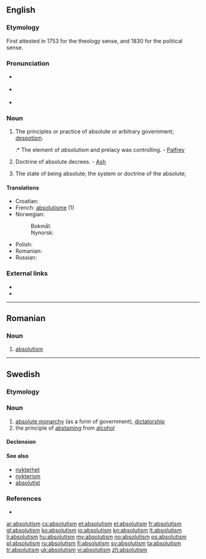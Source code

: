 ==English==

===Etymology===
First attested in 1753 for the theology sense, and 1830 for the political sense. {{suffix|absolute|ism}}

===Pronunciation===
* {{a|UK}} {{IPA|/ˈæbsəluːtɪzəm/}}
* {{a|US}} {{IPA|/ˈæb.sə.ˌlu.ˌtɪz.əm/}}
* {{audio|en-us-absolutism.ogg|Audio (US)}}

===Noun===
{{en-noun}}

# {{context|political science}} The principles or practice of absolute or arbitrary government; [[despotism]].
#:* The element of ''absolutism'' and prelacy was controlling. - [[Palfrey]]
# {{context|theology}} Doctrine of absolute decrees. - [[Ash]]
# The state of being absolute; the system or doctrine of the absolute;

====Translations====
{{trans-top|The state of being absolute}}
* Croatian: {{t-|hr|apsolutizam|m}}
* French: [[absolutisme]] (1)
* Norwegian:
*: Bokmål: {{t+|no|absolutisme|m}}
*: Nynorsk: {{t-|nn|absolutisme|m|xs=Norwegian Nynorsk}}
{{trans-mid}}
* Polish: {{t+|pl|absolutyzm|m}}
* Romanian: {{t|ro|absolutism|n}}
* Russian: {{t+|ru|абсолютизм|m|tr=absoljutízm}}
{{trans-bottom}}

===External links===
* {{R:OneLook}}
* {{R:Webster 1913}}
----

==Romanian==

===Noun===
{{ro-noun|n}}

# [[#English|absolutism]]

----

==Swedish==

===Etymology===
{{suffix|absolut|ism|lang=sv}}

===Noun===
{{sv-noun|g=c|uncountable}}

# [[absolute monarchy]] (as a form of government), [[dictatorship]]
# the principle of [[abstaining]] from [[alcohol]]

====Declension====
{{sv-noun-unc-irreg-c|2=absolutismen}}

====See also====
* [[nykterhet]]
* [[nykterism]]
* [[absolutist]]

===References===
* {{R:runeberg.org|saol|8|0009.html absolutism}}

[[ar:absolutism]]
[[cs:absolutism]]
[[et:absolutism]]
[[el:absolutism]]
[[fr:absolutism]]
[[gl:absolutism]]
[[ko:absolutism]]
[[io:absolutism]]
[[kn:absolutism]]
[[lt:absolutism]]
[[li:absolutism]]
[[hu:absolutism]]
[[my:absolutism]]
[[no:absolutism]]
[[ps:absolutism]]
[[pl:absolutism]]
[[ru:absolutism]]
[[fi:absolutism]]
[[sv:absolutism]]
[[ta:absolutism]]
[[tr:absolutism]]
[[uk:absolutism]]
[[vi:absolutism]]
[[zh:absolutism]]